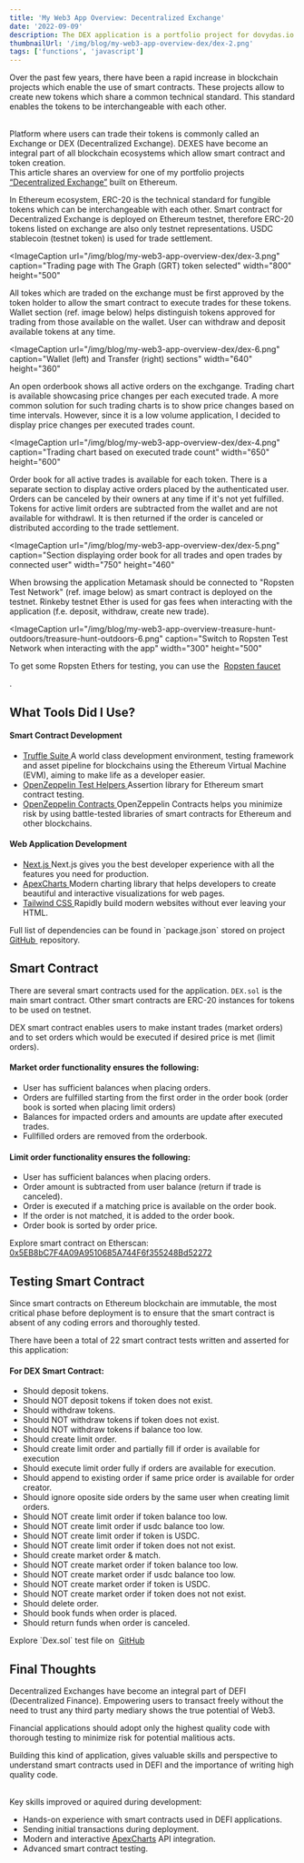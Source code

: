 ```yaml
---
title: 'My Web3 App Overview: Decentralized Exchange'
date: '2022-09-09'
description: The DEX application is a portfolio project for dovydas.io. It's built with Solidity and deployed on Ethereum Test Network Ropsten.
thumbnailUrl: '/img/blog/my-web3-app-overview-dex/dex-2.png'
tags: ['functions', 'javascript']
---
```


Over the past few years, there have been a rapid increase in blockchain projects which enable the use of smart contracts.
These projects allow to create new tokens which share a common technical standard.
This standard enables the tokens to be interchangeable with each other.

<br />
Platform where users can trade their tokens is commonly called an Exchange or DEX
(Decentralized Exchange). DEXES have become an integral part of all blockchain ecosystems
which allow smart contract and token creation.

<br />
This article shares an overview for one of my portfolio projects
<a href="https://dex.dovydas.io" target="_blank">“Decentralized Exchange”</a> built on Ethereum.

In Ethereum ecosystem, ERC-20 is the technical standard for fungible tokens which can be interchangeable with each other.
Smart contract for Decentralized Exchange is deployed on Ethereum testnet, therefore
ERC-20 tokens listed on exchange are also only testnet representations. USDC stablecoin
(testnet token) is used for trade settlement.

<ImageCaption
  url="/img/blog/my-web3-app-overview-dex/dex-3.png"
  caption="Trading page with The Graph (GRT) token selected"
  width="800"
  height="500"
></ImageCaption>

All tokes which are traded on the exchange must be first approved by the token holder to allow the smart contract to execute trades for these tokens.
Wallet section (ref. image below) helps distinguish tokens approved for trading from those available on the wallet.
User can withdraw and deposit available tokens at any time.

<ImageCaption
  url="/img/blog/my-web3-app-overview-dex/dex-6.png"
  caption="Wallet (left) and Transfer (right) sections"
  width="640"
  height="360"
></ImageCaption>

An open orderbook shows all active orders on the exchgange.
Trading chart is available showcasing price changes per each executed trade.
A more common solution for such trading charts is to show price changes based on time intervals.
However, since it is a low volume application, I decided to display price changes per executed trades count.

<ImageCaption
  url="/img/blog/my-web3-app-overview-dex/dex-4.png"
  caption="Trading chart based on executed trade count"
  width="650"
  height="600"
></ImageCaption>

Order book for all active trades is available for each token.
There is a separate section to display active orders placed by the authenticated user.
Orders can be canceled by their owners at any time if it's not yet fulfilled.
Tokens for active limit orders are subtracted from the wallet and are not available for withdrawl.
It is then returned if the order is canceled or distributed according to the trade settlement.

<ImageCaption
  url="/img/blog/my-web3-app-overview-dex/dex-5.png"
  caption="Section displaying order book for all trades and open trades by connected user"
  width="750"
  height="460"
></ImageCaption>

When browsing the application Metamask should be connected to "Ropsten Test Network" (ref. image below) as smart contract is deployed on the testnet.
Rinkeby testnet Ether is used for gas fees when interacting with the application (f.e. deposit, withdraw, create new trade).

<ImageCaption
  url="/img/blog/my-web3-app-overview-treasure-hunt-outdoors/treasure-hunt-outdoors-6.png"
  caption="Switch to Ropsten Test Network when interacting with the app"
  width="300"
  height="500"
></ImageCaption>

<InformationalText>
  To get some Ropsten Ethers for testing, you can use the&nbsp;
  <a href="https://www.ropstenfaucet.xyz" target="_blank">
    Ropsten faucet
  </a>
  <p>.</p>
</InformationalText>

## What Tools Did I Use?

#### Smart Contract Development

- <a href="https://trufflesuite.com" target="_blank">
    Truffle Suite
  </a>
  A world class development environment, testing framework and asset pipeline for
  blockchains using the Ethereum Virtual Machine (EVM), aiming to make life as a
  developer easier.

- <a href="https://docs.openzeppelin.com/test-helpers" target="_blank">
    OpenZeppelin Test Helpers
  </a>
  Assertion library for Ethereum smart contract testing.

- <a href="https://www.openzeppelin.com/contracts" target="_blank">
    OpenZeppelin Contracts
  </a>
  OpenZeppelin Contracts helps you minimize risk by using battle-tested libraries
  of smart contracts for Ethereum and other blockchains.

#### Web Application Development

- <a href="https://nextjs.org/" target="_blank">
    Next.js
  </a>
  Next.js gives you the best developer experience with all the features you need
  for production.

- <a href="https://apexcharts.com/" target="_blank">
    ApexCharts
  </a>
  Modern charting library that helps developers to create beautiful and interactive
  visualizations for web pages.

- <a href="https://tailwindcss.com" target="_blank">
    Tailwind CSS
  </a>
  Rapidly build modern websites without ever leaving your HTML.

<InformationalText>
  Full list of dependencies can be found in `package.json` stored on project
  &nbsp;
  <a href="https://github.com/dovydinho/dex" target="_blank">
    GitHub
  </a>
  &nbsp;repository.
</InformationalText>

## Smart Contract

There are several smart contracts used for the application.
`DEX.sol` is the main smart contract. Other smart contracts are ERC-20 instances for tokens to be used on testnet.

DEX smart contract enables users to make instant trades (market orders) and to set orders which would be executed if desired price is met (limit orders).

#### Market order functionality ensures the following:

- User has sufficient balances when placing orders.
- Orders are fulfilled starting from the first order in the order book (order book is sorted when placing limit orders)
- Balances for impacted orders and amounts are update after executed trades.
- Fullfilled orders are removed from the orderbook.

#### Limit order functionality ensures the following:

- User has sufficient balances when placing orders.
- Order amount is subtracted from user balance (return if trade is canceled).
- Order is executed if a matching price is available on the order book.
- If the order is not matched, it is added to the order book.
- Order book is sorted by order price.

<InformationalText>
  Explore smart contract on Etherscan:&nbsp;
  <a
    href="https://ropsten.etherscan.io/address/0x5EB8bC7F4A09A9510685A744F6f355248Bd52272"
    target="_blank"
  >
    0x5EB8bC7F4A09A9510685A744F6f355248Bd52272
  </a>
</InformationalText>

## Testing Smart Contract

Since smart contracts on Ethereum blockchain are immutable, the most critical phase before deployment is to ensure that the smart contract is absent of any coding errors and thoroughly tested.

There have been a total of 22 smart contract tests written and asserted for this application:

#### For DEX Smart Contract:

- Should deposit tokens.
- Should NOT deposit tokens if token does not exist.
- Should withdraw tokens.
- Should NOT withdraw tokens if token does not exist.
- Should NOT withdraw tokens if balance too low.
- Should create limit order.
- Should create limit order and partially fill if order is available for execution
- Should execute limit order fully if orders are available for execution.
- Should append to existing order if same price order is available for order creator.
- Should ignore oposite side orders by the same user when creating limit orders.
- Should NOT create limit order if token balance too low.
- Should NOT create limit order if usdc balance too low.
- Should NOT create limit order if token is USDC.
- Should NOT create limit order if token does not not exist.
- Should create market order & match.
- Should NOT create market order if token balance too low.
- Should NOT create market order if usdc balance too low.
- Should NOT create market order if token is USDC.
- Should NOT create market order if token does not not exist.
- Should delete order.
- Should book funds when order is placed.
- Should return funds when order is canceled.

<InformationalText>
  Explore `Dex.sol` test file on&nbsp;
  <a href="https://github.com/dovydinho/dex/blob/main/test/dex.js" target="_blank">
    GitHub
  </a>
</InformationalText>

## Final Thoughts

Decentralized Exchanges have become an integral part of DEFI (Decentralized Finance).
Empowering users to transact freely without the need to trust any third party mediary shows the true potential of Web3.

Financial applications should adopt only the highest quality code with thorough testing to minimize risk for potential malitious acts.

Building this kind of application, gives valuable skills and perspective to understand smart contracts used in DEFI and the importance of writing high quality code.

<br />
Key skills improved or aquired during development:

- Hands-on experience with smart contracts used in DEFI applications.
- Sending initial transactions during deployment.
- Modern and interactive <a href="https://apexcharts.com/" target="_blank">ApexCharts</a> API integration.
- Advanced smart contract testing.

